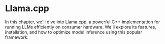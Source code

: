 # Llama.cpp

In this chapter, we'll dive into Llama.cpp, a powerful C++ implementation for running LLMs efficiently on consumer hardware. We'll explore its features, installation, and how to optimize model inference using this popular framework. 